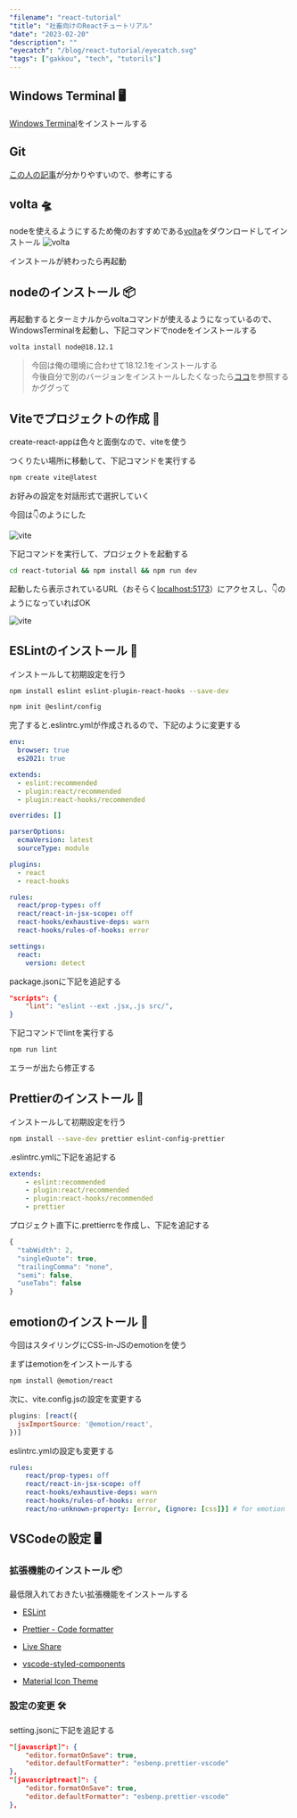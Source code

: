 ```yaml
---
"filename": "react-tutorial"
"title": "社畜向けのReactチュートリアル"
"date": "2023-02-20"
"description": ""
"eyecatch": "/blog/react-tutorial/eyecatch.svg"
"tags": ["gakkou", "tech", "tutorils"]
---
```


## Windows Terminal 🖥

[Windows Terminal](https://apps.microsoft.com/store/detail/windows-terminal/9N0DX20HK701?hl=ja-jp&gl=jp&icid=TopNavWindowsApps)をインストールする

## Git

[この人の記事](https://zenn.dev/longbridge/articles/5d11bd51665dac)が分かりやすいので、参考にする

## volta 🛸

nodeを使えるようにするため俺のおすすめである[volta](https://github.com/volta-cli/volta/releases/download/v1.1.1/volta-1.1.1-windows-x86_64.msi)をダウンロードしてインストール
![volta](/blog/react-tutorial/volta.png)

インストールが終わったら再起動

## nodeのインストール 📦
再起動するとターミナルからvoltaコマンドが使えるようになっているので、WindowsTerminalを起動し、下記コマンドでnodeをインストールする

```bash
volta install node@18.12.1
```

> 今回は俺の環境に合わせて18.12.1をインストールする<br />
> 今後自分で別のバージョンをインストールしたくなったら[ココ](https://docs.volta.sh/guide/)を参照するかググって

## Viteでプロジェクトの作成 📝

create-react-appは色々と面倒なので、viteを使う

つくりたい場所に移動して、下記コマンドを実行する

```bash
npm create vite@latest
```
お好みの設定を対話形式で選択していく

今回は👇のようにした

![vite](/blog/react-tutorial/cmd01.png)

下記コマンドを実行して、プロジェクトを起動する

```bash
cd react-tutorial && npm install && npm run dev
```

起動したら表示されているURL（おそらく[localhost:5173](http://localhost:5173)）にアクセスし、👇のようになっていればOK

![vite](/blog/react-tutorial/site01.png)

## ESLintのインストール 🚨

インストールして初期設定を行う

```bash
npm install eslint eslint-plugin-react-hooks --save-dev

npm init @eslint/config
```

完了すると.eslintrc.ymlが作成されるので、下記のように変更する

```yaml
env:
  browser: true
  es2021: true

extends:
  - eslint:recommended
  - plugin:react/recommended
  - plugin:react-hooks/recommended

overrides: []

parserOptions:
  ecmaVersion: latest
  sourceType: module

plugins:
  - react
  - react-hooks

rules:
  react/prop-types: off
  react/react-in-jsx-scope: off
  react-hooks/exhaustive-deps: warn
  react-hooks/rules-of-hooks: error

settings:
  react:
    version: detect
```

package.jsonに下記を追記する

```json
"scripts": {
	"lint": "eslint --ext .jsx,.js src/",
}
```

下記コマンドでlintを実行する

```bash
npm run lint
```

エラーが出たら修正する

## Prettierのインストール 🎨

インストールして初期設定を行う

```bash
npm install --save-dev prettier eslint-config-prettier
```

.eslintrc.ymlに下記を追記する

```yaml
extends:
	- eslint:recommended
	- plugin:react/recommended
	- plugin:react-hooks/recommended
	- prettier
```

プロジェクト直下に.prettierrcを作成し、下記を追記する

```js
{
  "tabWidth": 2,
  "singleQuote": true,
  "trailingComma": "none",
  "semi": false,
  "useTabs": false
}
```

## emotionのインストール 🎨

今回はスタイリングにCSS-in-JSのemotionを使う

まずはemotionをインストールする

```bash
npm install @emotion/react
```

次に、vite.config.jsの設定を変更する

```js
plugins: [react({
  jsxImportSource: '@emotion/react',
})]
```
eslintrc.ymlの設定も変更する

```yaml
rules:
	react/prop-types: off
	react/react-in-jsx-scope: off
	react-hooks/exhaustive-deps: warn
	react-hooks/rules-of-hooks: error
	react/no-unknown-property: [error, {ignore: [css]}] # for emotion
```

## VSCodeの設定 🖥

### 拡張機能のインストール 📦

最低限入れておきたい拡張機能をインストールする

- [ESLint](https://marketplace.visualstudio.com/items?itemName=dbaeumer.vscode-eslint)

- [Prettier - Code formatter](https://marketplace.visualstudio.com/items?itemName=esbenp.prettier-vscode)

- [Live Share](https://marketplace.visualstudio.com/items?itemName=MS-vsliveshare.vsliveshare)

- [vscode-styled-components](https://marketplace.visualstudio.com/items?itemName=styled-components.vscode-styled-components)

- [Material Icon Theme](https://marketplace.visualstudio.com/items?itemName=PKief.material-icon-theme)

### 設定の変更 🛠

setting.jsonに下記を追記する

```json
"[javascript]": {
	"editor.formatOnSave": true,
	"editor.defaultFormatter": "esbenp.prettier-vscode"
},
"[javascriptreact]": {
	"editor.formatOnSave": true,
	"editor.defaultFormatter": "esbenp.prettier-vscode"
},
```
